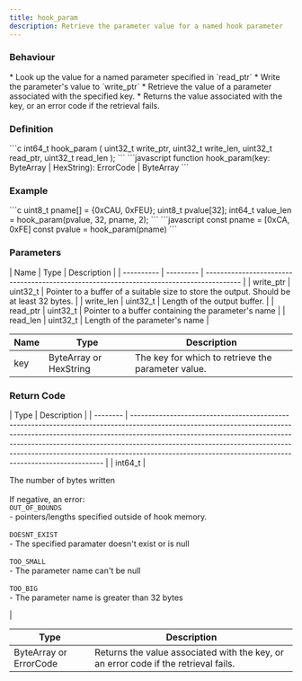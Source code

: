 ```yaml
---
title: hook_param
description: Retrieve the parameter value for a named hook parameter
---
```


### Behaviour

<Tabs>
<TabItem label="C">
* Look up the value for a named parameter specified in `read_ptr`
* Write the parameter's value to `write_ptr`
</TabItem>

<TabItem label="JavaScript">
* Retrieve the value of a parameter associated with the specified key.
* Returns the value associated with the key, or an error code if the retrieval fails.
</TabItem>
</Tabs>

### Definition

<Tabs>
<TabItem label="C">
```c
int64_t hook_param (
    uint32_t write_ptr,
    uint32_t write_len,
    uint32_t read_ptr,
    uint32_t read_len
);
```
</TabItem>

<TabItem label="JavaScript">
```javascript
function hook_param(key: ByteArray | HexString): ErrorCode | ByteArray
```
</TabItem>
</Tabs>



### Example

<Tabs>
<TabItem label="C">
```c
uint8_t pname[] = {0xCAU, 0xFEU};
uint8_t pvalue[32];
int64_t value_len = 
    hook_param(pvalue, 32, pname, 2);
```
</TabItem>

<TabItem label="JavaScript">
```javascript
const pname = [0xCA, 0xFE]
const pvalue = hook_param(pname)
```
</TabItem>
</Tabs>



### Parameters

<Tabs>
<TabItem label="C">
| Name       | Type      | Description                                                                              |
| ---------- | --------- | ---------------------------------------------------------------------------------------- |
| write_ptr | uint32_t | Pointer to a buffer of a suitable size to store the output. Should be at least 32 bytes. |
| write_len | uint32_t | Length of the output buffer.                                                             |
| read_ptr  | uint32_t | Pointer to a buffer containing the parameter's name                                      |
| read_len  | uint32_t | Length of the parameter's name                                                           |


</TabItem>

<TabItem label="JavaScript">


| Name | Type                   | Description                                        |
| ---- | ---------------------- | -------------------------------------------------- |
| key  | ByteArray or HexString | The key for which to retrieve the parameter value. |
</TabItem>
</Tabs>



### Return Code

<Tabs>
<TabItem label="C">
| Type     | Description                                                                                                                                                                                                                                                                                                                                                                                    |
| -------- | ---------------------------------------------------------------------------------------------------------------------------------------------------------------------------------------------------------------------------------------------------------------------------------------------------------------------------------------------------------------------------------------------- |
| int64_t | <p>The number of bytes written<br /><br />If negative, an error:<br /><code>OUT_OF_BOUNDS</code><br />- pointers/lengths specified outside of hook memory.<br /><br /><code>DOESNT_EXIST</code><br />- The specified paramater doesn't exist or is null<br /><br /><code>TOO_SMALL</code><br />- The parameter name can't be null<br /><br /><code>TOO_BIG</code><br />- The parameter name is greater than 32 bytes</p> |


</TabItem>

<TabItem label="JavaScript">


| Type                   | Description                                                                         |
| ---------------------- | ----------------------------------------------------------------------------------- |
| ByteArray or ErrorCode | Returns the value associated with the key, or an error code if the retrieval fails. |
</TabItem>
</Tabs>

